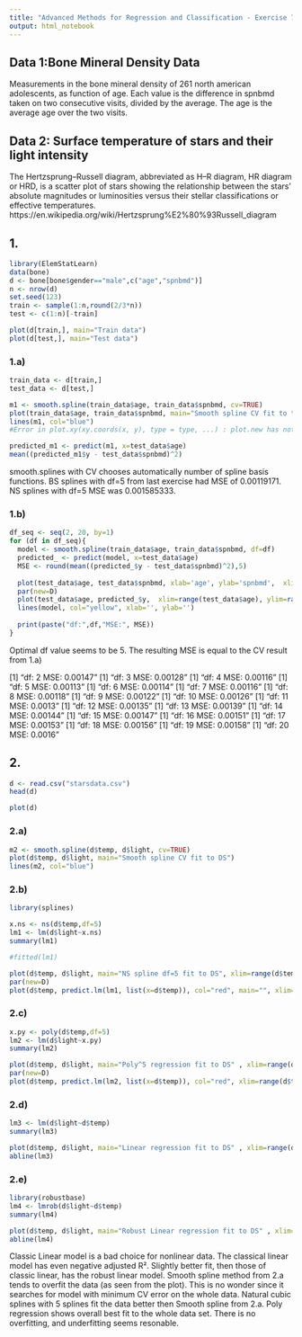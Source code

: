 ```yaml
---
title: "Advanced Methods for Regression and Classification - Exercise 7 Experiment - Dzenan Hamzic, TU Wien"
output: html_notebook
---
```



## Data 1:Bone Mineral Density Data
Measurements in the bone mineral density of 261 north american adolescents, as function of age. Each value is the difference in spnbmd taken on two consecutive visits, divided by the average. The age is the average age over the two visits.

## Data 2: Surface temperature of stars and their light intensity
The Hertzsprung–Russell diagram, abbreviated as H–R diagram, HR diagram or HRD, is a scatter plot of stars showing the relationship between the stars' absolute magnitudes or luminosities versus their stellar classifications or effective temperatures.
https://en.wikipedia.org/wiki/Hertzsprung%E2%80%93Russell_diagram


## 1.
```r
library(ElemStatLearn)
data(bone)
d <- bone[bone$gender=="male",c("age","spnbmd")]
n <- nrow(d)
set.seed(123)
train <- sample(1:n,round(2/3*n))
test <- c(1:n)[-train]

plot(d[train,], main="Train data")
plot(d[test,], main="Test data")
```
### 1.a)
```r
train_data <- d[train,]
test_data <- d[test,]

m1 <- smooth.spline(train_data$age, train_data$spnbmd, cv=TRUE)
plot(train_data$age, train_data$spnbmd, main="Smooth spline CV fit to train")
lines(m1, col="blue")
#Error in plot.xy(xy.coords(x, y), type = type, ...) : plot.new has not been called yet
```

```r
predicted_m1 <- predict(m1, x=test_data$age)
mean((predicted_m1$y - test_data$spnbmd)^2)
```
smooth.splines with CV chooses automatically number of spline basis functions.
BS splines with df=5 from last exercise had MSE of 0.00119171. NS splines with df=5 MSE was 0.001585333.


### 1.b)
```r
df_seq <- seq(2, 20, by=1)
for (df in df_seq){
  model <- smooth.spline(train_data$age, train_data$spnbmd, df=df)
  predicted_ <- predict(model, x=test_data$age)
  MSE <- round(mean((predicted_$y - test_data$spnbmd)^2),5)
  
  plot(test_data$age, test_data$spnbmd, xlab='age', ylab='spnbmd',  xlim=range(test_data$age),  ylim=range(test_data$spnbmd),col="blue", main=paste("Smooth spline, df=",df," - Pred. (red) vs. Actual, MSE:",MSE))
  par(new=D)
  plot(test_data$age, predicted_$y,  xlim=range(test_data$age), ylim=range(test_data$spnbmd),col="red", xlab='', ylab='')
  lines(model, col="yellow", xlab='', ylab='')
  
  print(paste("df:",df,"MSE:", MSE))
}
```
Optimal df value seems to be 5. The resulting MSE is equal to the CV result from 1.a)

[1] "df: 2 MSE: 0.00147"
[1] "df: 3 MSE: 0.00128"
[1] "df: 4 MSE: 0.00116"
[1] "df: 5 MSE: 0.00113"
[1] "df: 6 MSE: 0.00114"
[1] "df: 7 MSE: 0.00116"
[1] "df: 8 MSE: 0.00118"
[1] "df: 9 MSE: 0.00122"
[1] "df: 10 MSE: 0.00126"
[1] "df: 11 MSE: 0.0013"
[1] "df: 12 MSE: 0.00135"
[1] "df: 13 MSE: 0.00139"
[1] "df: 14 MSE: 0.00144"
[1] "df: 15 MSE: 0.00147"
[1] "df: 16 MSE: 0.00151"
[1] "df: 17 MSE: 0.00153"
[1] "df: 18 MSE: 0.00156"
[1] "df: 19 MSE: 0.00158"
[1] "df: 20 MSE: 0.0016"



## 2.
```r
d <- read.csv("starsdata.csv")
head(d)
```
```r
plot(d)
```

### 2.a)
```r
m2 <- smooth.spline(d$temp, d$light, cv=TRUE)
plot(d$temp, d$light, main="Smooth spline CV fit to DS")
lines(m2, col="blue")
```

### 2.b)
```r
library(splines)

x.ns <- ns(d$temp,df=5)
lm1 <- lm(d$light~x.ns)
summary(lm1)
```
```r
#fitted(lm1)
```


```r
plot(d$temp, d$light, main="NS spline df=5 fit to DS", xlim=range(d$temp),  ylim=range(d$light))
par(new=D)
plot(d$temp, predict.lm(lm1, list(x=d$temp)), col="red", main="", xlim=range(d$temp),  ylim=range(d$light))
```

### 2.c)
```r
x.py <- poly(d$temp,df=5)
lm2 <- lm(d$light~x.py)
summary(lm2)
```
```r
plot(d$temp, d$light, main="Poly^5 regression fit to DS" , xlim=range(d$temp),  ylim=range(d$light))
par(new=D)
plot(d$temp, predict.lm(lm2, list(x=d$temp)), col="red", xlim=range(d$temp),  ylim=range(d$light), xlab='', ylab='')
```
### 2.d)

```r
lm3 <- lm(d$light~d$temp)
summary(lm3)
```
```r
plot(d$temp, d$light, main="Linear regression fit to DS" , xlim=range(d$temp),  ylim=range(d$light))
abline(lm3)
```

### 2.e)
```r
library(robustbase)
lm4 <- lmrob(d$light~d$temp)
summary(lm4)
```
```r
plot(d$temp, d$light, main="Robust Linear regression fit to DS" , xlim=range(d$temp),  ylim=range(d$light))
abline(lm4)
```
Classic Linear model is a bad choice for nonlinear data. The classical linear model has even negative adjusted R².
Slightly better fit, then those of classic linear, has the robust linear model. 
Smooth spline method from 2.a tends to overfit the data (as seen from the plot). This is no wonder since it searches for model with minimum CV error on the whole data. Natural cubic splines with 5 splines fit the data better then Smooth spline from 2.a. Poly regression shows overall best fit to the whole data set. There is no overfitting, and underfitting seems resonable. 

